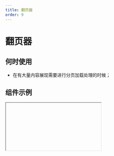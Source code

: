```yaml
---
title: 翻页器
order: 9
---
```


# 翻页器

## 何时使用

- 在有大量内容展现需要进行分页加载处理的时候；

## 组件示例


<Iframe url="https://www.aliwork.com/developer/pagination-v2?isRenderNav=false" />
## 组件属性


<AttrTable
  dataSource={[
    {
      attr: '总记录数',
      code: 'total',
      type: 'String',
      demo: '',
      dafault: '100',
      desc: '',
    },
    {
      attr: '当前页码',
      code: 'current',
      type: 'String',
      demo: '',
      dafault: '1',
      desc: '',
    },
    {
      attr: '分页尺寸',
      code: 'size',
      type: 'String',
      demo: '"small"',
      dafault: '',
      desc: '可选项："small","medium","large"',
    },
    {
      attr: '分页类型',
      code: 'type',
      type: 'String',
      demo: '"normal"',
      dafault: 'normal',
      desc: '可选项："normal","simple","mini"',
    },
    {
      attr: '前进后退按钮样式',
      code: 'shape',
      type: 'String',
      demo: '"normal"',
      dafault: '"normal"',
      desc: '可选项："normal" "arrow-only" "arrow-prev-only" "no-border"',
    },
    {
      attr: '每页显示选择器类型',
      code: 'pageSizeSelector',
      type: 'Boolean/String',
      demo: 'false',
      dafault: 'false',
      desc: '可选项：false,"filter","dropdown"',
    },
    {
      attr: '每页显示选择器可选值',
      code: 'pageSizeList',
      type: 'String',
      demo: '"5, 10, 20" ',
      dafault: '',
      desc: '',
    },
    {
      attr: 'pageSize',
      code: 'pageSize',
      type: 'Number',
      demo: '',
      dafault: '10',
      desc: '',
    },
    {
      attr: '每页显示选择器在组件中的位置',
      code: 'pageSizePosition',
      type: 'String',
      demo: '"start"',
      dafault: '"end"',
      desc: '可选项："start" "end"',
    },
    {
      attr: '当分页数为 1 时，是否隐藏分页器',
      code: 'hideOnlyOnePage',
      type: 'Boolean',
      demo: 'false',
      dafault: 'false',
      desc: '可选项：false,true',
    },
    {
      attr: '显示跳转输入框与按钮',
      code: 'showJump',
      type: 'Boolean',
      demo: 'true',
      dafault: 'true',
      desc: '可选项：false,true',
    },
    {
      attr: '当每页数量改变时',
      code: 'onPageSizeChange',
      type: 'Function',
      demo: 'function(pageSize){}',
      dafault: '',
      desc: '',
    },
    {
      attr: '当页码改变时',
      code: 'onChange',
      type: 'Function',
      demo: 'function(currentPagination){}',
      dafault: '',
      desc: '',
    },
  ]}
/>

